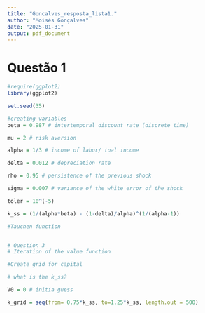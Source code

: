 ```yaml
---
title: "Goncalves_resposta_lista1."
author: "Moisés Gonçalves"
date: "2025-01-31"
output: pdf_document
---
```


# Questão 1 
```r
#require(ggplot2)
library(ggplot2)

set.seed(35)

#creating variables 
beta = 0.987 # intertemporal discount rate (discrete time)

mu = 2 # risk aversion

alpha = 1/3 # income of labor/ toal income 

delta = 0.012 # depreciation rate 

rho = 0.95 # persistence of the previous shock

sigma = 0.007 # variance of the white error of the shock

toler = 10^(-5)

k_ss = (1/(alpha*beta) - (1-delta)/alpha)^(1/(alpha-1))
```

```r
#Tauchen function



```

```r
# Question 3
# Iteration of the value function

#Create grid for capital 

# what is the k_ss?

V0 = 0 # initia guess

k_grid = seq(from= 0.75*k_ss, to=1.25*k_ss, length.out = 500)




```

